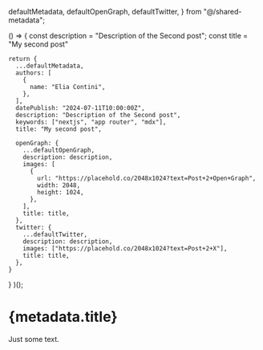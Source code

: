   defaultMetadata,
  defaultOpenGraph,
  defaultTwitter,
} from "@/shared-metadata";

  () => {
    const description = "Description of the Second post";
    const title = "My second post"

    return {
      ...defaultMetadata,
      authors: [
        {
          name: "Elia Contini",
        },
      ],
      datePublish: "2024-07-11T10:00:00Z",
      description: "Description of the Second post",
      keywords: ["nextjs", "app router", "mdx"],
      title: "My second post",

      openGraph: {
        ...defaultOpenGraph,
        description: description,
        images: [
          {
            url: "https://placehold.co/2048x1024?text=Post+2+Open+Graph",
            width: 2048,
            height: 1024,
          },
        ],
        title: title,
      },
      twitter: {
        ...defaultTwitter,
        description: description,
        images: ["https://placehold.co/2048x1024?text=Post+2+X"],
        title: title,
      },
    }

}
)();

# {metadata.title}

<FormatDate date={metadata.datePublish} />

Just some text.
